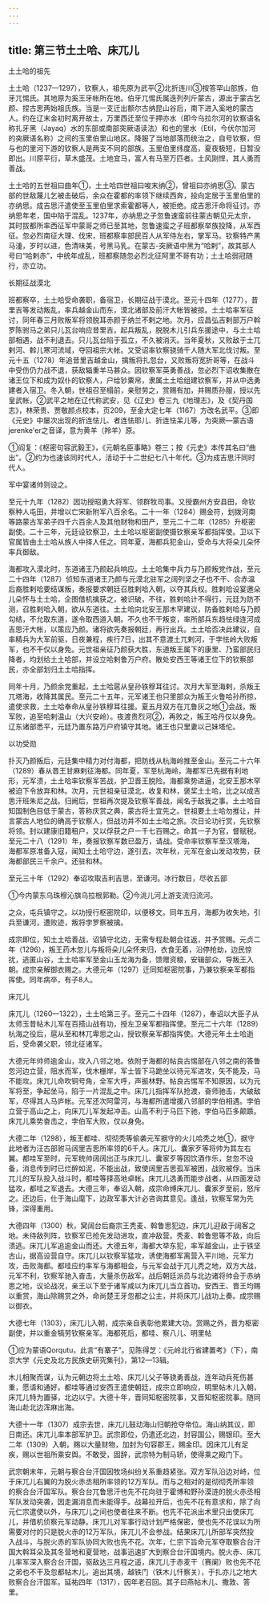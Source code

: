 ```yaml
---
---
---
```

title: 第三节土土哈、床兀儿
---



土土哈的祖先

土土哈（1237—1297），钦察人，祖先原为武平②北折连川③按答罕山部族，伯牙兀惕氏。其地原为奚王牙帐所在地。伯牙兀惕氏属迭列列斤蒙古，源出于蒙古乞颜、捏古思两始祖氏族。当是一支迁出额尔古纳昆山谷后，南下进入奚地的蒙古人。约在辽末金初时离开故土，万里西迁至位于押亦水（即今乌拉尔河的钦察语名称扎牙黑（Jayaq）水的东部或南部突厥语读法）和也的里水（Etil，今伏尔加河的突厥语名称）之间的玉里伯里山地区。降服了当地部落而统治之，自号钦察，但与也的里河下游的钦察人是两支不同的部族。玉里伯里纬度高，夏夜极短，日暂没即出。川原平衍，草木盛茂。土地宜马，富人有马至万匹者。土风刚悍，其人勇而善战。

土土哈的五世祖曰曲年①，土土哈四世祖曰唆末纳②，曾祖曰亦纳思③。蒙古部的世敌蔑儿乞被击破后，余众在霍都的率领下继续西奔，投向定居于玉里伯里的亦纳思。成吉思汗遣使至玉里伯里求索霍都等人，被拒绝。成吉思汗命将征讨。亦纳思年老，国中陷于混乱。1237年，亦纳思之子忽鲁速蛮前往蒙古朝见元太宗，其时拔都所率西征军中蒙哥之师已至其地，忽鲁速蛮之子班都察举族投降，从军西征。忽必烈南征大理、伐宋，班都察率部民百人从军侍左右，掌军马。钦察特产黑马湩，岁时以进，色清味美，号黑马乳。在蒙古-突厥语中黑为“哈剌”，故其部人号曰“哈剌赤”，中统年成乱，班都察随忽必烈北征阿里不哥有功；土土哈弱冠随行，亦立功。

长期征战漠北

班都察卒，土土哈受命袭职，备宿卫，长期征战于漠北。至元十四年（1277），昔里吉等发动叛乱，率兵越金山而东，漠北诸部及前汗大帐皆被掠。土土哈率军征讨，同年春三月败叛军将领脱耳赤颜于纳兰不剌之地。次月，应昌弘吉剌部万户斡罗陈驸马之弟只儿瓦台响应昔里吉，起兵叛乱，脱脱木儿引兵东援途中，与土土哈部相遇，战不利退去。只儿瓦台陷于孤立，不久被消灭。当年夏秋，又败敌于土兀剌河、斡儿寒河流域，夺回祖宗大帐。又受诏率钦察骁骑千人随大军北伐讨叛。至元十五（1278）年追昔里吉越金山，擒叛将扎忽台，又败叛将宽折哥等，在战斗中受伤仍力战不退，获敌辎重羊马甚众。因钦察军英勇善战，忽必烈下诏收集散在诸王位下和成为奴仆的钦察人，户给钞粟帛，隶属土土哈组建钦察军，并从中选勇建者入宿卫。冬入朝，世祖召至榻前，亲慰劳之，赏赐有加，并赐质孙服，授以先皇武帐，②武平之地在辽代称武安，见《辽史》卷三九《地理志》，及《契丹国志》，林荣贵、贾敬颜点校本，页209，至金大定七年（1167）方改名武平。③即《元史》中屡次出现的折连怯儿、者连怯耶儿、折连怯呆儿等，为突厥—蒙古语jerenke'er之音译，意为黄羊（羚羊）原。

①阎复：《枢密句容武毅王》，《元朝名臣事略》卷三；按《元史》本传其名曰“曲出”。②约为也速该同时代人，活动于十二世纪七八十年代。③为成吉思汗同时代人。

军中宴诸帅则设之。

至元十九年（1282）因功授昭勇大将军、领群牧司事。又授霸州方安县田，命钦察种人屯田，并增以亡宋新附军八百余名。二十一年（1284）赐金符，划拨河南等路蒙古军弟子四千六百余人及其他财物和田产，至元二十二年（1285）升枢密副使。二十三年，元廷设钦察卫，土土哈以枢密副使摄钦察亲军都指挥使。卫以下官属皆由土土哈从族人中择人任之。同年夏，海都兵犯金山，受命与大将朵儿朵怀率兵御敌。

海都攻入漠北时，东道诸王乃颜起兵响应。土土哈集中兵力与乃颜叛党作战，至元二十四年（1287）侦知东道诸王乃颜与元漠北驻军之阔列坚之子也不干、合赤温后裔胜剌哈要结谋叛，奏报要求朝廷召胜剌哈入朝，以夺其兵权。胜剌哈设宴邀朵儿朵怀与土土哈，企图借机擒获之，被识破，不往，胜剌哈计不得行，元廷为防不测，召胜剌哈入朝，欲从东道往。土土哈向北安王那木罕建议，防备胜剌哈与乃颜勾结，不允取东道，遂令取西道入朝。不久也不干叛变，率所部兵东趋怯绿连河成吉思汗大帐，以策应乃颜。诸将欲先奏报朝廷，再行出兵。土土哈否决此建议，自率精兵为大军前驱，日夜兼程，疾行7日，出其不意渡土兀剌河，于孛怯岭大败叛军，也不干仅以身免。元世祖亲征乃颜获大胜，东道叛王属下的康里、乃蛮部民归降者，均划给土土哈部，并设立哈剌鲁万户府。散处安西王等诸王位下的钦察部民，亦全部划归土土哈指挥。

同年十月，乃颜余党重起，土土哈扈从皇孙铁穆耳往讨。次月大军至海剌，杀叛王兀塔海，收降其属民。至元二十五年，元军诸王也只里部众为叛王火鲁哈孙所掠，遣使求救，土土哈奉命从皇孙铁穆耳往援。夏五月双方在兀鲁灰之地①会战，叛军败，追至哈剌温山（大兴安岭）。夜渡贵烈河②，再败之，叛王哈丹仅以身免。辽东诸部悉平，元廷乃置东路万户府镇守其地。诸王也只里妻以己妹塔伦。

以功受勋

扑灭乃颜叛后，元廷集中精力对付海都，把防线从杭海岭推至金山。至元二十六年（1289）春从晋王甘麻剌征海都。同年夏，军至杭海岭，海都军已先据有利地形，元军溃，土土哈率钦察军苦战，护卫晋王脱险。海都乘势进逼，北安王那木罕被迫下令放弃和林。次月，元世祖亲征漠北，收复和林，褒奖土土哈，比之以成吉思汗班朱尼之战。归阙后，世祖再次提及钦察军善战，闻名于敌我之事。土土哈自知国制色目低于蒙古，答称庆赏之典，蒙古将士宜先之。世祖要土土哈勿推让，并言蒙古人地位的确高于钦察人，但战功并不如土土哈之旅。次日论功行赏，先钦察将领。封以建康旧籍租户，又以俘获之户一千七百赐之。命其一子为官，督赋税。至元二十八（1291）年，奏报钦察军数已盈万，请战。受命率钦察军至汉塔海，海都军原准备入寇，闻知土土哈守边，遂引去。次年秋，元军在金山发动攻势，获海都部民三千余户。还驻和林。

至元三十年（1292）奉诏攻取吉利吉思，至谦河。冰行数日，尽收五部

①今内蒙东乌珠穆沁旗乌拉根郭勒。②今洮儿河上游支流归流河。

之众，屯兵镇守之。以功授行枢密院印，以便移文。同年五月，海都为收失地，引兵至谦河，遭败迹，叛将孛罗察被擒。

成宗即位，知土土哈善战，诏镇守北边，无需专程赴朝会往返，并予赏赐。元贞二年（1296），叛王药木忽儿与叛将朵儿朵怀来归，衣食无着，沿停抢劫，边民惊扰，逃匿山谷，土土哈率军至金山玉龙海为备，馈赠资粮，安辑部众，导叛王入朝。成宗亲解御衣赐之。大德元年（1297）迁同知枢密院事，乃兼钦察亲军都指挥使。同年病卒，有子8人。

床兀儿

床兀儿（1260—1322），土土哈第三子。至元二十四年（1287），奉诏以大臣子从太师玉昔帖木儿军在百搭山战有功，授左卫亲军都指挥使。至元二十六年（1289）杭海之役后，扈从至和林兀卑思之山，授钦察亲军都指挥使。大德元年土土哈逝后，受命袭父职，领北征诸军。

大德元年帅师逾金山，攻入八邻之地。依附于海都的帖良古惕部在八邻之南的答鲁忽河边立营，阻水而军，伐木栅岸，军士皆下马跪坐以待元军进攻，矢不能及，马不能攻。床兀儿命吹铜号角，全军大呼，声振林野。帖良古惕军不知原因，以为元军将至，争起坐马，陷于一片混乱之中。床兀儿指挥军队抢渡，奋师驰击，大破敌军，尽得其人马庐帐。元军还次阿雷河，与海都所遣增援八邻部的孛伯相遇。孛伯立营于高山之上，向床兀儿军发起冲击。山高不利于马匹下驰，孛伯马匹多颠踬。床兀儿乘势奋击之，孛伯军大败，仅以身免。

大德二年（1298），叛王都哇、彻彻秃等偷袭元军据守的火儿哈秃之地①，据守此地者为汪古部驸马阔里吉思所率领的6千人。床兀儿、囊家歹等将帅为其左右翼。都哇军至时，元军统帅阔阔出正与床兀儿、囊家歹等因饮酒作乐，怠忽不设备，消息传到时已烂醉如泥，不能出战，致使阔里吉思孤军被困，战败被俘。当床兀儿的军队投入战斗时，都哇等择高地卓帐。床兀儿选勇而能步战者，从四面发动猛攻，都哇之军退去。大德三年，奉诏入朝，成宗命缚床兀儿、囊家歹至前，怒斥之。还边后，仕于海山麾下，边政军事大计必咨询其意见。逢战，钦察军常为先锋，深得重用。

大德四年（1300）秋，窝阔台后裔宗王秃麦、斡鲁思犯边，床兀儿迎敌于阔客之地。未待敌列阵，钦察军已抢先发动进攻，直冲敌营。秃麦、斡鲁思等不敌，向后溃逃。床兀儿军追逾金山而还。大德五年，海都大举东犯，率军越金山，止于铁坚古山，据高设营自守。床兀儿以钦察军猛攻，诱使海都军离营入平川地，元军力攻，击败海都。都哇应约率军与海都相会，与元军会战于兀儿秃之地，双方大战，元军不利，钦察军驰入奋击，大量杀伤敌军。战后朝廷派员与北边诸将帅会于赤纳思之地，议论战况，亲王以下至于诸军咸以为床兀儿当立首功。安西王、晋王均赐以重赏，海山除赐赏之外，命尚楚王牙忽都之公主，并将床兀儿战功上奏。成宗赐以御衣。

大德七年（1303），床兀儿入朝，成宗亲自表彰他累建大功。赏赐之外，晋为枢密副使，并以重金犒劳钦察亲军。海都死后，都哇、察八儿、明里帖

①应为蒙语Qorqutu，此言“有寨子”。见陈得芝：《元岭北行省建置考》（下），南京大学《元史及北方民族史研究集刊》，第12—13辑。

木儿相聚而谋，认为元朝边将土土哈、床兀儿父子等骁勇善战，连年动兵死伤甚重，愿请和通好。都哇等通过安西王遣使朝廷，成宗立即响应，明里帖木儿入朝，床兀儿特为置驿，北边以宁。大德十年，晋同知枢密院事，又晋知枢密院事。随同海山赴北边浑麻出海。

大德十一年（1307）成宗去世，床兀儿鼓动海山归朝抢夺帝位。海山纳其议，即日南还。床兀儿率本部军护卫。武宗即位，仍遣还北边，封容国公，赐银印。至大二年（1309）入朝，赐以大量财物，加封为句容郡王，赐金印。因床兀儿有足疾，赐以世祖所乘安舆。不敢受，固辞，武宗特为制马轿，使得乘之殿门下。

武宗朝末年，元朝与察合台汗国因牧场纠纷关系重趋紧张。双方军队沿边对峙，位于床兀儿右翼的为脱火赤丞相所率领的12万军队。而与之相对的是彻彻秃所率领的察合台汗国军队。察合台兀鲁思汗也先不花向驻于霍博和野孙漠涟的脱火赤丞相军队发动突袭，因走漏消息而未能得手。战幕拉开后，也先不花有意求和，除了向元仁宗遣使以外，与床兀儿之间也使者往来不断。也先不花派出术里只出使床兀儿，并借机侦察元军动静。床兀儿对军事行动计划严格保密，使也先不花误以为所需要对付的只是脱火赤的12万军队，床兀儿不会参战。结果床兀儿所部军突然投入战斗，与脱火赤的军队协同大败也先不花。次年，仁宗下旨命元军夺取察合台汗国大斡耳朵及其冬营地和夏营地，战事迅速扩大到察合台汗国境内。脱火赤、床兀儿率军深入察合台汗国，驱敌达三月程之遥，床兀儿于赤麦干（赛阑）败也先不花之弟也不干及忽都帖木儿，追出其境，越铁门（铁木儿忏察关），于扎亦儿之地大败察合台汗国军。延祐四年（1317），因年老召回。其子曰燕帖木儿、撒敦、答里。